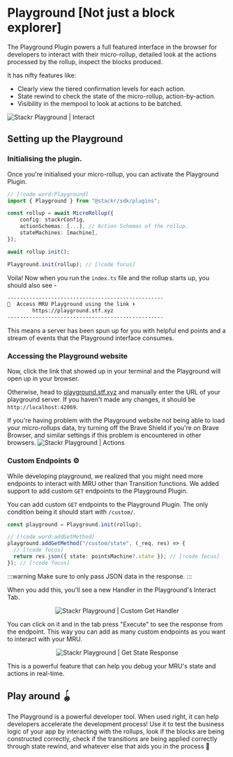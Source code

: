 
# Playground [Not just a block explorer]

The Playground Plugin powers a full featured interface in the browser for developers to interact with their micro-rollup, detailed look at the actions processed by the rollup, inspect the blocks produced.

It has nifty features like:

- Clearly view the tiered confirmation levels for each action.
- State rewind to check the state of the micro-rollup, action-by-action.
- Visibility in the mempool to look at actions to be batched.

<img src="/assets/playground-interact.png" alt="Stackr Playground | Interact" />

## Setting up the Playground

### Initialising the plugin.

Once you're initialised your micro-rollup, you can activate the Playground Plugin.

```ts [mru.ts]
// [!code word:Playground]
import { Playground } from "@stackr/sdk/plugins";

const rollup = await MicroRollup({
    config: stackrConfig,
    actionSchemas: [...], // Action Schemas of the rollup.
    stateMachines: [machine],
});

await rollup.init();

Playground.init(rollup); // [!code focus]
```

Voila! Now when you run the `index.ts` file and the rollup starts up, you should also see -

```bash
--------------------------------------------------
🛝  Access MRU Playground using the link ⬇️
        https://playground.stf.xyz
--------------------------------------------------
```

This means a server has been spun up for you with helpful end points and a stream of events that the Playground interface consumes.

### Accessing the Playground website

Now, click the link that showed up in your terminal and the Playground will open up in your browser.

Otherwise, head to [playground.stf.xyz](https://playground.stf.xyz) and manually enter the URL of your playground server. If you haven't made any changes, it should be `http://localhost:42069`.

<Callout type="info">
  If you're having problem with the Playground website not being able to load
  your micro-rollups data, try turning off the Brave Shield if you're on Brave
  Browser, and similar settings if this problem is encountered in other
  browsers.
</Callout>

<img src="/assets/playground-action.png" alt="Stackr Playground | Actions" />

### Custom Endpoints ⚙️

While developing playground, we realized that you might need more endpoints to interact with MRU other than Transition functions. We added support to add custom `GET` endpoints to the Playground Plugin.

You can add custom `GET` endpoints to the Playground Plugin. The only condition being it should start with `/custom/`.

```ts [mru.ts]
const playground = Playground.init(rollup);

// [!code word:addGetMethod]
playground.addGetMethod("/custom/state", (_req, res) => {
  // [!code focus]
  return res.json({ state: pointsMachine?.state }); // [!code focus]
}); // [!code focus]
```

:::warning
Make sure to only pass JSON data in the response.
:::

When you add this, you'll see a new Handler in the Playground's Interact Tab.

<center>
  <img
    src="/assets/get-handler.png"
    width={320}
    alt="Stackr Playground | Custom Get Handler"
  />
</center>

You can click on it and in the tab press "Execute" to see the response from the endpoint.
This way you can add as many custom endpoints as you want to interact with your MRU.

<center>
  <img
    src="/assets/get-response.png"
    width={512}
    alt="Stackr Playground | Get State Response"
  />
</center>

This is a powerful feature that can help you debug your MRU's state and actions in real-time.

## Play around 🪀

The Playground is a powerful developer tool. When used right, it can help developers accelerate the development process! Use it to test the business logic of your app by interacting with the rollups, look if the blocks are being constructed correctly, check if the transitions are being applied correctly through state rewind, and whatever else that aids you in the process 🤝

